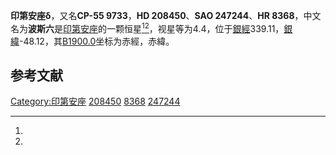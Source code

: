{{Starbox begin
| name = 印第安座δ
}}
{{Starbox observe
| epoch = [[J2000.0|J2000.0]]
| constell = [[印第安座|印第安座]]<ref name=SIMBAD>{{cite web
 | url=http://simbad.u-strasbg.fr/simbad/sim-id?Ident=HR+8368
 | title=Pulsating variable Star
 | publisher=Centre de Données astronomiques de Strasbourg
 | work=SIMBAD
 | accessdate=2012-07-13
 | archive-date=2019-07-29
 | archive-url=https://web.archive.org/web/20190729041326/http://simbad.u-strasbg.fr/simbad/sim-id?Ident=HR+8368
 | dead-url=no
 }}</ref><ref name=DATA>{{cite web
 | url=http://vizier.u-strasbg.fr/viz-bin/VizieR-5?-out.add=.&-source=5050&-corr=PK=HR&-out.max=9999&HR=8368
 | title=VizieR Detailed Page
 | accessdate=2012-07-13
 | archive-date=2016-03-04
 | archive-url=https://web.archive.org/web/20160304221403/http://vizier.u-strasbg.fr/viz-bin/VizieR-5?-out.add=.&-source=5050&-corr=PK=HR&-out.max=9999&HR=8368
 | dead-url=no
 }}</ref>
| 星官 = [[波斯_(星官)|波斯]] [[近南极星区|近南极星区]]<ref>{{cite web|authorl=|title=波斯 星官|url=https://zh.wikipedia.org/wiki/%E6%B3%A2%E6%96%AF_(%E6%98%9F%E5%AE%98)|access-date=2021-09-10|archive-date=2013-12-08|archive-url=https://web.archive.org/web/20131208195317/http://zh.wikipedia.org/wiki/%E6%B3%A2%E6%96%AF_(%E6%98%9F%E5%AE%98)|dead-url=no}}</ref>
| ra = {{RA|21|57|55.1}}<ref name=SIMBAD /><ref name=DATA />
| dec = {{DEC|-54|59|33}}<ref name=SIMBAD /><ref name=DATA />
| appmag_v = 4.4<ref name=SIMBAD /><ref name=DATA />
}}
{{Starbox character
| class = F0IV<ref name=SIMBAD /><ref name=DATA />
| b-v = 0.28<ref name=SIMBAD /><ref name=DATA />
| u-b = 0.1<ref name=SIMBAD /><ref name=DATA />
| r-i = <ref name=SIMBAD /><ref name=DATA />
| variable = 
}}
{{Starbox astrometry
| radial_v = 0.1
| prop_mo_ra = 15
| parallax = 0.02
| p_error = 
}}
{{Starbox catalog
| names =CP-55 9733，[[SAO星表|SAO]] 247244，[[HD星表|HD]] 208450，[[HR星表|HR]] 8368，波斯六}}
{{Starbox reference |Simbad=HR+8368}}
{{Starbox end}}

'''印第安座δ'''，又名'''CP-55 9733'''，'''HD 208450'''、'''SAO 247244'''、'''HR 8368'''，中文名为'''波斯六'''是[[印第安座|印第安座]]的一颗恒星<ref name=SIMBAD /><ref name=DATA />，视星等为4.4，位于[[銀道座標系|銀經]]339.11，[[銀道座標系|銀緯]]-48.12，其[[B1900.0|B1900.0]]坐标为赤經{{RA|21|51|6.9}}，赤緯{{DEC|-55|-48.12|5}}。

== 参考文献 ==
{{reflist}}

{{star-stub}}

{{印第安座恒星}}
[[Category:印第安座|Category:印第安座]]
[[Category:HD和HDE天體|208450]]
[[Category:HR天體|8368]]
[[Category:SAO天體|247244]]